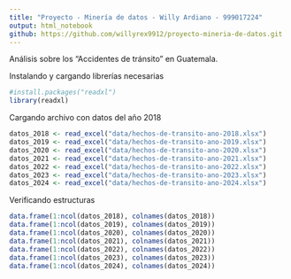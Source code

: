 ```yaml
---
title: "Proyecto - Minería de datos - Willy Ardiano - 999017224"
output: html_notebook
github: https://github.com/willyrex9912/proyecto-mineria-de-datos.git
---
```


Análisis sobre los "Accidentes de tránsito" en Guatemala.

Instalando y cargando librerías necesarias
```r

#install.packages("readxl")
library(readxl)

```

Cargando archivo con datos del año 2018
```r
datos_2018 <- read_excel("data/hechos-de-transito-ano-2018.xlsx")
datos_2019 <- read_excel("data/hechos-de-transito-ano-2019.xlsx")
datos_2020 <- read_excel("data/hechos-de-transito-ano-2020.xlsx")
datos_2021 <- read_excel("data/hechos-de-transito-ano-2021.xlsx")
datos_2022 <- read_excel("data/hechos-de-transito-ano-2022.xlsx")
datos_2023 <- read_excel("data/hechos-de-transito-ano-2023.xlsx")
datos_2024 <- read_excel("data/hechos-de-transito-ano-2024.xlsx")
```

Verificando estructuras
```r

data.frame(1:ncol(datos_2018), colnames(datos_2018))
data.frame(1:ncol(datos_2019), colnames(datos_2019))
data.frame(1:ncol(datos_2020), colnames(datos_2020))
data.frame(1:ncol(datos_2021), colnames(datos_2021))
data.frame(1:ncol(datos_2022), colnames(datos_2022))
data.frame(1:ncol(datos_2023), colnames(datos_2023))
data.frame(1:ncol(datos_2024), colnames(datos_2024))

```

